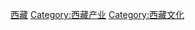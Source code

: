 {{Catnav|頁面分類|各種主題的頁面分類|依中国各省来作的分类|中国各省旅游}}

[[Category:中国各省旅游|西藏]]
[[Category:西藏产业|Category:西藏产业]]
[[Category:西藏文化|Category:西藏文化]]